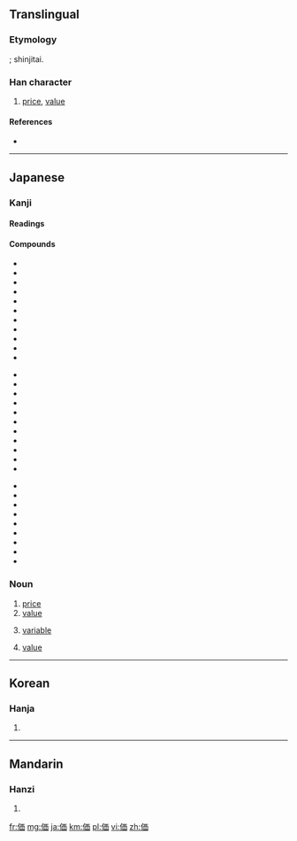 {{also|價}}
==Translingual==
{{ja-forms|価|[[价]]|[[價]]}}

===Etymology===
{{Han simp|價|f=賈|t=西}}; shinjitai.

===Han character===
{{Han char|rn=9|rad=人|as=06|sn=8|four=|canj=人一中田 (OMLW)}}

# [[price]], [[value]]

====References====
* {{Han ref|kx=0102.291|dkj=00628|dj=0218.110|hdz=10146.010|uh=4FA1|ud=20385}}

----

==Japanese==

===Kanji===
{{ja-kanji|grade=5|rs=人06|style=s|kyu=價}}

====Readings====
{{ja-readings
|goon=[[け]] (ke) {{qualifier|non-[[w:Jōyō kanji|Jōyō]] reading}}
|kanon=[[か]] (ka)
|kun=[[あたい]] (atai)
}}

====Compounds====
{{top3}}
* {{l|ja|sc=Jpan|評価|tr=ひょうか, hyōka}}
* {{l|ja|sc=Jpan|価格|tr=かかく, kakaku}}
* {{l|ja|sc=Jpan|対価|tr=たいか, taika}}
* {{l|ja|sc=Jpan|高価|tr=こうか, kōka}}
* {{l|ja|sc=Jpan|原価|tr=げんか, genka}}
* {{l|ja|sc=Jpan|代価|tr=だいか, daika}}
* {{l|ja|sc=Jpan|物価|tr=ぶっか, bukka}}
* {{l|ja|sc=Jpan|安価|tr=あんか, anka}}
* {{l|ja|sc=Jpan|減価|tr=げんか, genka}}
* {{l|ja|sc=Jpan|廉価|tr=れんか, renka}}
* {{l|ja|sc=Jpan|減価償却|tr=げんかしょうきゃく, genkashōkyaku}}
{{mid3}}
* {{l|ja|sc=Jpan|評価勘定|tr=ひょうかかんじょう, hyōkakanjō}}
* {{l|ja|sc=Jpan|等価|tr=とうか, tōka}}
* {{l|ja|sc=Jpan|紙価|tr=しか, shika}}
* {{l|ja|sc=Jpan|年金終価率|tr=ねんきんしゅうかりつ, nenkinshūkaritsu}}
* {{l|ja|sc=Jpan|真価|tr=しんか, shinka}}
* {{l|ja|sc=Jpan|原価管理|tr=げんかかんり, genkakanri}}
* {{l|ja|sc=Jpan|減価償却費|tr=げんかしょうきゃくひ, genkashōkyakuhi}}
* {{l|ja|sc=Jpan|評価性引当金|tr=ひょうかせいひきあてきん, hyōkaseihikiatekin}}
* {{l|ja|sc=Jpan|行為無価値論|tr=こういむかちろん, kōimukachiron}}
* {{l|ja|sc=Jpan|結果無価値論|tr=けっかむかちろん, kekkamukachiron}}
* {{l|ja|sc=Jpan|複利終価率|tr=ふくりしゅうかりつ, hukurishūkaritsu}}
{{mid3}}
* {{l|ja|sc=Jpan|薬価|tr=やっか, yakka}}
* {{l|ja|sc=Jpan|現価|tr=げんか, genka}}
* {{l|ja|sc=Jpan|増価|tr=ぞうか, zōka}}
* {{l|ja|sc=Jpan|地価|tr=ちか, chika}}
* {{l|ja|sc=Jpan|予価|tr=よか, yoka}}
* {{l|ja|sc=Jpan|複利年金現価率|tr=ふくりねんきんげんかりつ, hukurinenkingenkaritsu}}
* {{l|ja|sc=Jpan|複利現価率|tr=ふくりげんかりつ, hukurigenkaritsu}}
* {{l|ja|sc=Jpan|米価|tr=べいか, beika}}
* {{l|ja|sc=Jpan|無価値|tr=むかち, mukachi}}
{{bottom}}

===Noun===
{{ja-noun|k|hira=あたい|rom=atai}} 

# [[price]]
# [[value]]
# {{context|computers|lang=ja|sort=あたい}} [[variable]]
# {{context|mathematics|lang=ja|sort=あたい}} [[value]]

----

==Korean==

===Hanja===
{{ko-hanja|hangeul=가|rv=ga|mr=ka}}

# {{defn|lang=ko|sort=人06}}

----

==Mandarin==

===Hanzi===
{{cmn-hanzi|pin=[[jià]] ([[jia4]])|wg=chia<sup>4</sup>}}

# {{defn|lang=cmn|sort=人06}}

[[fr:価]]
[[mg:価]]
[[ja:価]]
[[km:価]]
[[pl:価]]
[[vi:価]]
[[zh:価]]